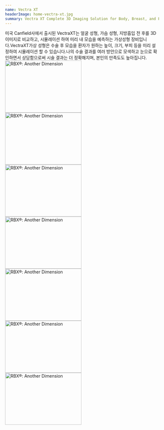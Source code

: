 ```yaml
---
name: Vectra XT
headerImage: home-vectra-xt.jpg
summary: Vectra XT Complete 3D Imaging Solution for Body, Breast, and Face
---
```


<div>
  미국 Canfield사에서 출시된 VectraXT는 얼굴 성형, 가슴 성형, 지방흡입 전 후를
  3D 이미지로 비교하고, 시뮬레이션 하여 미리 내 모습을 예측하는 가상성형
  장비입니다.VectraXT가상 성형은 수술 후 모습을 환자가 원하는 높이, 크기, 부피
  등을 미리 설정하여 시뮬레이션 할 수 있습니다.나의 수술 결과를 여러 방안으로
  모색하고 눈으로 확인하면서 상담함으로써 시술 결과는 더 정확해지며, 본인의
  만족도도 높아집니다.
</div>
<div>
  <img
    src="https://www.canfieldsci.com/common/images/products/9/title/product-title-big.gif?2016-mar-15"
    alt="RBX®: Another Dimension"
    width="250"
    height="170"
  />
</div>

<div>
  <img
    src="https://www.canfieldsci.com/common/images/features/93/image.jpg"
    alt="RBX®: Another Dimension"
    width="250"
    height="170"
  />
</div>

<div>
  <img
    src="https://www.canfieldsci.com/common/images/features/90/image.jpg"
    alt="RBX®: Another Dimension"
    width="250"
    height="170"
  />
</div>

<div>
  <img
    src="https://www.canfieldsci.com/common/images/features/94/image.jpg"
    alt="RBX®: Another Dimension"
    width="250"
    height="170"
  />
</div>

<div>
  <img
    src="https://www.canfieldsci.com/common/images/features/97/image.jpg"
    alt="RBX®: Another Dimension"
    width="250"
    height="170"
  />
</div>

<div>
  <img
    src="https://www.canfieldsci.com/common/images/features/88/image.jpg"
    alt="RBX®: Another Dimension"
    width="250"
    height="170"
  />
</div>

<div>
  <img
    src="https://www.canfieldsci.com/common/images/features/83/image.jpg"
    alt="RBX®: Another Dimension"
    width="250"
    height="170"
  />
</div>
